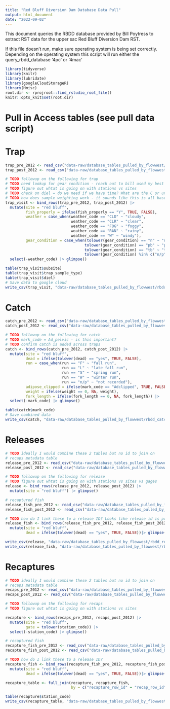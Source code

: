 ```yaml
---
title: "Red Bluff Diversion Dam Database Data Pull"
output: html_document
date: "2022-09-02"
---
```


This document queries the RBDD database provided by Bill Poytress to extract
RST data for the upper sac Red Bluff Diversion Dam RST. 

If this file doesn't run, make sure operating system is being set correctly. 
Depending on the operating system this script will run either the query_rbdd_database
'4pc' or '4mac'


```r
library(tidyverse)
library(knitr)
library(lubridate)
library(googleCloudStorageR)
library(Hmisc)
root.dir <- rprojroot::find_rstudio_root_file()
knitr::opts_knit$set(root.dir)
```


# Pull in Access tables (see pull data script)


# Trap
```r
trap_pre_2012 <- read_csv("data-raw/database_tables_pulled_by_flowwest/trap_access_post_2012.csv")
trap_post_2012 <- read_csv("data-raw/database_tables_pulled_by_flowwest/trap_access_pre_2012.csv")

# TODO followup on the following for trap 
# TODO need lookup for gear condition - reach out to bill used my best guess
# TODO figure out whtat is going on with stations vs sites 
# TODO check on diel = do we need if we have time? What are the C or unlettered values stand for 
# TODO how does sample weighting work - it sounds like this is all based on total hours sampled in sample period is this correct. Should catch be scaled according to this sample weight
trap_visit <- bind_rows(trap_pre_2012, trap_post_2012) |> 
  mutate(site = "red bluff",
         fish_properly = ifelse(fish_properly == "Y", TRUE, FALSE),
         weather = case_when(weather_code == "CLD" ~ "cloudy", 
                             weather_code == "CLR" ~ "clear", 
                             weather_code == "FOG" ~ "foggy", 
                             weather_code == "RAN" ~ "rainy", 
                             weather_code == "W" ~ "windy"),
         gear_condition = case_when(tolower(gear_condition) == "n" ~ "normal", 
                                   tolower(gear_condition) == "pb" ~ "partial block",
                                   tolower(gear_condition) == "tb" ~ "total block",
                                   tolower(gear_condition) %in% c("n/p", "nr") ~ "not recorded",)) |> 
  select(-weather_code) |> glimpse()

table(trap_visit$subsite)
table(trap_visit$trap_sample_type)
table(trap_visit$diel)
# Save data to google cloud
write_csv(trap_visit, "data-raw/database_tables_pulled_by_flowwest/rbdd_trap_raw_combined.csv")
```

# Catch
```r
catch_pre_2012 <- read_csv("data-raw/database_tables_pulled_by_flowwest/catch_access_post_2012.csv")
catch_post_2012 <- read_csv("data-raw/database_tables_pulled_by_flowwest/catch_access_pre_2012.csv")

# TODO followup on the following for catch
# TODO mark_code = Ad_pelvic - is this important? 
# TODO confirm catch is added across traps 
catch <- bind_rows(catch_pre_2012, catch_post_2012) |> 
  mutate(site = "red bluff",
         dead = ifelse(tolower(dead) == "yes", TRUE, FALSE),
         run = case_when(run == "F" ~ "fall run", 
                         run == "L" ~ "late fall run", 
                         run == "S" ~ "spring run", 
                         run == "W" ~ "winter run",
                         run == "n/p" ~ "not recorded"),
         adipose_clipped = ifelse(mark_code == "Adclipped", TRUE, FALSE),
         weight = ifelse(weight == 0, NA, weight),
         fork_length = ifelse(fork_length == 0, NA, fork_length)) |> 
  select(-mark_code) |> glimpse()

table(catch$mark_code)
# Save combined data
write_csv(catch, "data-raw/database_tables_pulled_by_flowwest/rbdd_catch_raw_combined.csv")
```

# Releases 
```r
# TODO ideally I would combine these 2 tables but no id to join on 
# recaps metadata table 
release_pre_2012 <- read_csv("data-raw/database_tables_pulled_by_flowwest/release_access_post_2012.csv")
release_post_2012 <- read_csv("data-raw/database_tables_pulled_by_flowwest/release_access_pre_2012.csv")

# TODO followup on the following for release
# TODO figure out whtat is going on with stations vs sites vs gages
release <- bind_rows(release_pre_2012, release_post_2012) |> 
  mutate(site = "red bluff") |> glimpse()

# recaptured fish 
release_fish_pre_2012 <- read_csv("data-raw/database_tables_pulled_by_flowwest/release_fishaccess_post_2012.csv")
release_fish_post_2012 <- read_csv("data-raw/database_tables_pulled_by_flowwest/release_fishaccess_pre_2012.csv")

# TODO how do I link these to a release ID? Looks like release id is present in database but the mdb.get function turns them all na
release_fish <- bind_rows(release_fish_pre_2012, release_fish_post_2012) |> 
  mutate(site = "red bluff",
         dead = ifelse(tolower(dead) == "yes", TRUE, FALSE))|> glimpse()

write_csv(release, "data-raw/database_tables_pulled_by_flowwest/rbdd_releases_raw.csv")
write_csv(release_fish, "data-raw/database_tables_pulled_by_flowwest/rbdd_release_fish_raw.csv")

```

# Recaptures 
```r
# TODO ideally I would combine these 2 tables but no id to join on 
# recaps metadata table 
recaps_pre_2012 <- read_csv("data-raw/database_tables_pulled_by_flowwest/recapture_access_post_2012.csv")
recaps_post_2012 <- read_csv("data-raw/database_tables_pulled_by_flowwest/recapture_access_pre_2012.csv")

# TODO followup on the following for recaps
# TODO figure out whtat is going on with stations vs sites 

recapture <- bind_rows(recaps_pre_2012, recaps_post_2012) |> 
  mutate(site = "red bluff",
         gate = tolower(station_code)) |> 
  select(-station_code) |> glimpse()

# recaptured fish 
recapture_fish_pre_2012 <- read_csv("data-raw/database_tables_pulled_by_flowwest/recapture_fishaccess_post_2012.csv")
recapture_fish_post_2012 <- read_csv("data-raw/database_tables_pulled_by_flowwest/recapture_fishaccess_pre_2012.csv")

# TODO how do I link these to a release ID? 
recapture_fish <- bind_rows(recapture_fish_pre_2012, recapture_fish_post_2012) |> 
  mutate(site = "red bluff",
         dead = ifelse(tolower(dead) == "yes", TRUE, FALSE))|> glimpse()

recapture_table <- full_join(recapture, recapture_fish, 
                             by = c("recapture_row_id" = "recap_row_id", "site" = "site")) |> glimpse()

table(recapture$station_code)
write_csv(recapture_table, "data-raw/database_tables_pulled_by_flowwest/rbdd_recaptures_raw.csv")

```
